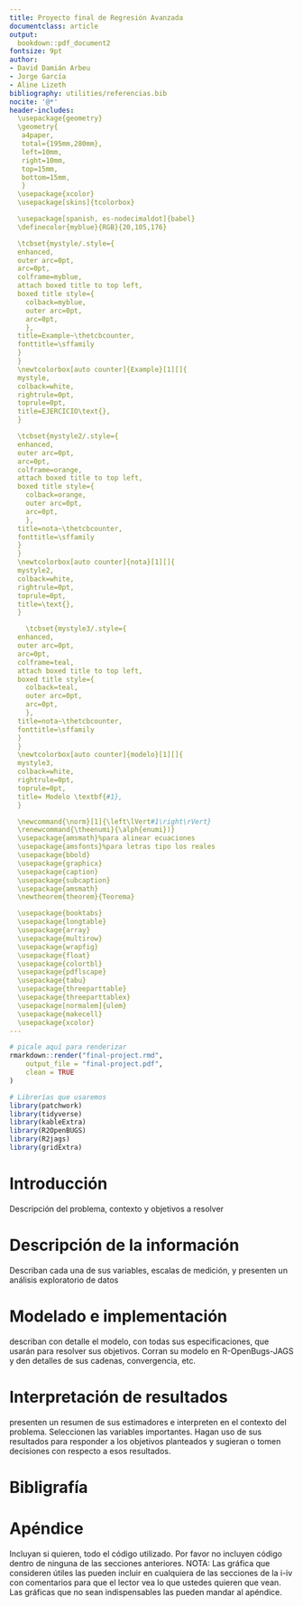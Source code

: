 ```yaml
---
title: Proyecto final de Regresión Avanzada
documentclass: article
output: 
  bookdown::pdf_document2
fontsize: 9pt
author: 
- David Damián Arbeu
- Jorge García
- Aline Lizeth
bibliography: utilities/referencias.bib
nocite: '@*'
header-includes:
  \usepackage{geometry}
  \geometry{
   a4paper,
   total={195mm,280mm},
   left=10mm,
   right=10mm,
   top=15mm,
   bottom=15mm,
   }
  \usepackage{xcolor}
  \usepackage[skins]{tcolorbox}

  \usepackage[spanish, es-nodecimaldot]{babel}
  \definecolor{myblue}{RGB}{20,105,176}

  \tcbset{mystyle/.style={
  enhanced,
  outer arc=0pt,
  arc=0pt,
  colframe=myblue,
  attach boxed title to top left,
  boxed title style={
    colback=myblue,
    outer arc=0pt,
    arc=0pt,
    },
  title=Example~\thetcbcounter,
  fonttitle=\sffamily
  }
  }
  \newtcolorbox[auto counter]{Example}[1][]{
  mystyle,
  colback=white,
  rightrule=0pt,
  toprule=0pt,
  title=EJERCICIO\text{},
  }

  \tcbset{mystyle2/.style={
  enhanced,
  outer arc=0pt,
  arc=0pt,
  colframe=orange,
  attach boxed title to top left,
  boxed title style={
    colback=orange,
    outer arc=0pt,
    arc=0pt,
    },
  title=nota~\thetcbcounter,
  fonttitle=\sffamily
  }
  }
  \newtcolorbox[auto counter]{nota}[1][]{
  mystyle2,
  colback=white,
  rightrule=0pt,
  toprule=0pt,
  title=\text{},
  }

    \tcbset{mystyle3/.style={
  enhanced,
  outer arc=0pt,
  arc=0pt,
  colframe=teal,
  attach boxed title to top left,
  boxed title style={
    colback=teal,
    outer arc=0pt,
    arc=0pt,
    },
  title=nota~\thetcbcounter,
  fonttitle=\sffamily
  }
  }
  \newtcolorbox[auto counter]{modelo}[1][]{
  mystyle3,
  colback=white,
  rightrule=0pt,
  toprule=0pt,
  title= Modelo \textbf{#1},
  }

  \newcommand{\norm}[1]{\left\lVert#1\right\rVert}
  \renewcommand{\theenumi}{\alph{enumi})}
  \usepackage{amsmath}%para alinear ecuaciones
  \usepackage{amsfonts}%para letras tipo los reales
  \usepackage{bbold}
  \usepackage{graphicx}
  \usepackage{caption}
  \usepackage{subcaption}
  \usepackage{amsmath}
  \newtheorem{theorem}{Teorema}

  \usepackage{booktabs}
  \usepackage{longtable}
  \usepackage{array}
  \usepackage{multirow}
  \usepackage{wrapfig}
  \usepackage{float}
  \usepackage{colortbl}
  \usepackage{pdflscape}
  \usepackage{tabu}
  \usepackage{threeparttable}
  \usepackage{threeparttablex}
  \usepackage[normalem]{ulem}
  \usepackage{makecell}
  \usepackage{xcolor}
---
```


```r
# picale aquí para renderizar
rmarkdown::render("final-project.rmd",
    output_file = "final-project.pdf",
    clean = TRUE
)
```

```r
# Librerías que usaremos
library(patchwork)
library(tidyverse)
library(kableExtra)
library(R2OpenBUGS)
library(R2jags)
library(gridExtra)
```

\newpage 

# Introducción

Descripción del problema, contexto y objetivos a resolver


\newpage 

# Descripción de la información

Describan cada una de sus variables, escalas de medición, y presenten un análisis exploratorio de datos

\newpage 

# Modelado e implementación

describan con detalle el modelo, con todas sus especificaciones, que usarán para 
resolver sus objetivos. Corran su modelo en R-OpenBugs-JAGS y den detalles de sus cadenas, 
convergencia, etc.

\newpage 

# Interpretación de resultados

presenten un resumen de sus estimadores e interpreten en el contexto del problema. 
Seleccionen las variables importantes. Hagan uso de sus resultados para responder a los 
objetivos planteados y sugieran o tomen decisiones con respecto a esos resultados.

\newpage 

# Bibligrafía 

<div id="refs"></div>

\newpage 

# Apéndice

Incluyan si quieren, todo el código utilizado. Por favor no incluyen código dentro de ninguna de las secciones anteriores.
NOTA: Las gráfica que consideren útiles las pueden incluir en cualquiera de las secciones de la i-iv con comentarios para 
que el lector vea lo que ustedes quieren que vean. Las gráficas que no sean indispensables las pueden mandar al apéndice.